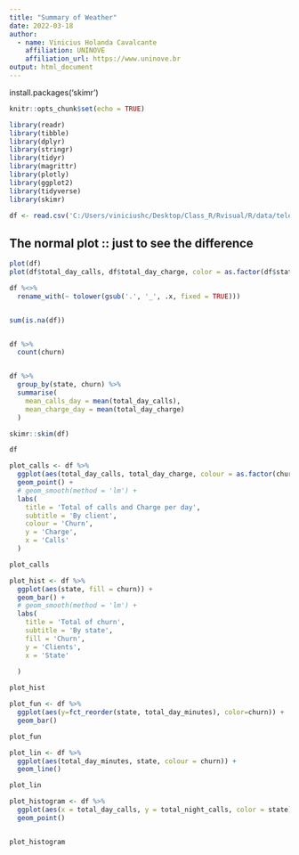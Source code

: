 ```yaml
---
title: "Summary of Weather"
date: 2022-03-18
author:
  - name: Vinicius Holanda Cavalcante
    affiliation: UNINOVE
    affiliation_url: https://www.uninove.br
output: html_document
---
```


install.packages('skimr')

```r
knitr::opts_chunk$set(echo = TRUE)
```

```r

library(readr)
library(tibble)
library(dplyr)
library(stringr)
library(tidyr)
library(magrittr)
library(plotly)
library(ggplot2)
library(tidyverse)
library(skimr)

```



```r


df <- read.csv('C:/Users/viniciushc/Desktop/Class_R/Rvisual/R/data/telecom_churn.csv')


```
## The normal plot :: just to see the difference

```r

plot(df)
plot(df$total_day_calls, df$total_day_charge, color = as.factor(df$state))

```



```r

df %<>% 
  rename_with(~ tolower(gsub('.', '_', .x, fixed = TRUE)))


sum(is.na(df))


df %>% 
  count(churn)


df %>% 
  group_by(state, churn) %>% 
  summarise(
    mean_calls_day = mean(total_day_calls),
    mean_charge_day = mean(total_day_charge)
  )

skimr::skim(df)

df

```


```r

plot_calls <- df %>%   
  ggplot(aes(total_day_calls, total_day_charge, colour = as.factor(churn))) +
  geom_point() +
  # geom_smooth(method = 'lm') +
  labs(
    title = 'Total of calls and Charge per day',
    subtitle = 'By client',
    colour = 'Churn',
    y = 'Charge',
    x = 'Calls'
  )

plot_calls

```


```r

plot_hist <- df %>% 
  ggplot(aes(state, fill = churn)) +
  geom_bar() +
  # geom_smooth(method = 'lm') +
  labs(
    title = 'Total of churn',
    subtitle = 'By state',
    fill = 'Churn',
    y = 'Clients',
    x = 'State'
    
  )

plot_hist

```

```r

plot_fun <- df %>% 
  ggplot(aes(y=fct_reorder(state, total_day_minutes), color=churn)) +
  geom_bar()

plot_fun


```

```r


plot_lin <- df %>% 
  ggplot(aes(total_day_minutes, state, colour = churn)) +
  geom_line()

plot_lin

```

```r

plot_histogram <- df %>% 
  ggplot(aes(x = total_day_calls, y = total_night_calls, color = state)) +
  geom_point()


plot_histogram

```



